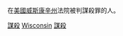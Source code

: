 在[[美國|美國]][[威斯康辛州|威斯康辛州]]法院被判謀殺罪的人。

[[Category:威斯康辛州囚犯及被拘留者|謀殺]]
[[Category:被美國判謀殺罪的人物|Wisconsin]]
[[Category:威斯康辛州謀殺案|謀殺]]